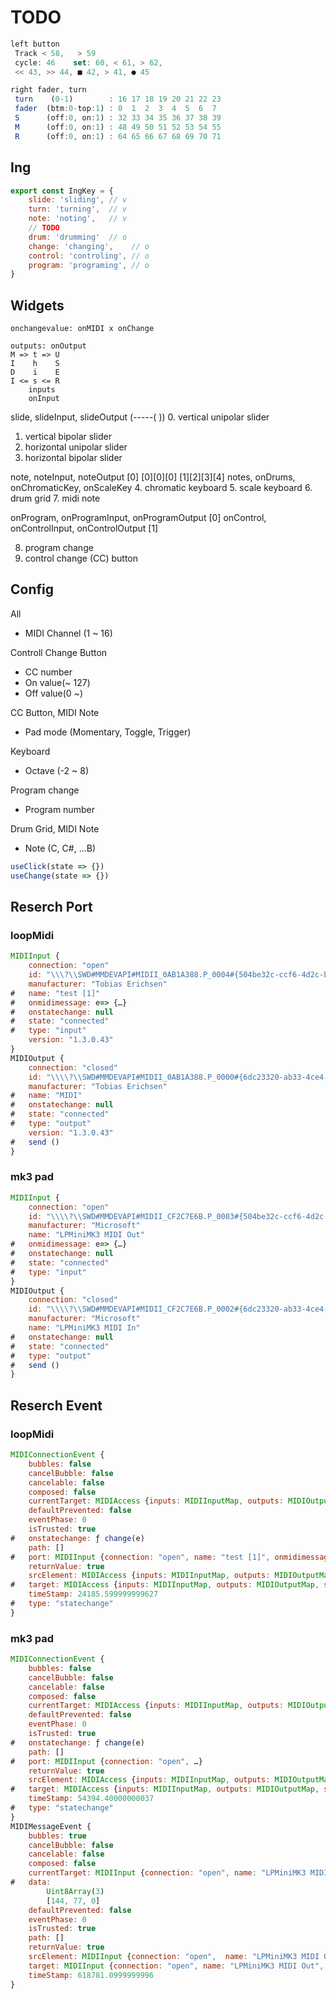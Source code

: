 # TODO
[](
    https://qiita.com/katapad/items/6f50e4204d3fbb799741)
```js
left button
 Track < 58,   > 59
 cycle: 46    set: 60, < 61, > 62,
 << 43, >> 44, ■ 42, > 41, ● 45

right fader, turn
 turn    (0-1)        : 16 17 18 19 20 21 22 23
 fader  (btm:0-top:1) : 0  1  2  3  4  5  6  7
 S      (off:0, on:1) : 32 33 34 35 36 37 38 39
 M      (off:0, on:1) : 48 49 50 51 52 53 54 55
 R      (off:0, on:1) : 64 65 66 67 68 69 70 71
```

## Ing
```js
export const IngKey = {
    slide: 'sliding', // v
    turn: 'turning',  // v
    note: 'noting',   // v
    // TODO
    drum: 'drumming'  // o
    change: 'changing',    // o
    control: 'controling', // o
    program: 'programing', // o
}
```

## Widgets
```
onchangevalue: onMIDI x onChange

outputs: onOutput
M => t => U
I    h    S
D    i    E
I <= s <= R
    inputs
    onInput
```

slide, slideInput, slideOutput (-----( ))
0. vertical unipolar slider
1. vertical bipolar slider
2. horizontal unipolar slider
3. horizontal bipolar slider

note, noteInput, noteOutput [0] [0][0][0] [1][2][3][4]
notes, onDrums, onChromaticKey, onScaleKey
4. chromatic keyboard
5. scale keyboard
6. drum grid
7. midi note

onProgram, onProgramInput, onProgramOutput [0]
onControl, onControlInput, onControlOutput [1]

8. program change
9. control change (CC) button

## Config
All
- MIDI Channel (1 ~ 16)

Controll Change Button
- CC number
- On value(~ 127)
- Off value(0 ~)

CC Button, MIDI Note
- Pad mode (Momentary, Toggle, Trigger)

Keyboard
- Octave (-2 ~ 8)

Program change
- Program number

Drum Grid, MIDI Note
- Note (C, C#, ...B)



```js
useClick(state => {})
useChange(state => {})
```

## Reserch Port
### loopMidi

```js
MIDIInput {
    connection: "open"
    id: "\\\?\\SWD#MMDEVAPI#MIDII_0AB1A388.P_0004#{504be32c-ccf6-4d2c-b73f-6f8b3747e22b}"
    manufacturer: "Tobias Erichsen"
#   name: "test [1]"
#   onmidimessage: e=> {…}
#   onstatechange: null
#   state: "connected"
#   type: "input"
    version: "1.3.0.43"
}
MIDIOutput {
    connection: "closed"
    id: "\\\\?\\SWD#MMDEVAPI#MIDII_0AB1A388.P_0000#{6dc23320-ab33-4ce4-80d4-bbb3ebbf2814}"
    manufacturer: "Tobias Erichsen"
#   name: "MIDI"
#   onstatechange: null
#   state: "connected"
#   type: "output"
    version: "1.3.0.43"
#   send ()
}
```

### mk3 pad

```js
MIDIInput {
    connection: "open"
    id: "\\\\?\\SWD#MMDEVAPI#MIDII_CF2C7E6B.P_0003#{504be32c-ccf6-4d2c-b73f-6f8b3747e22b}"
    manufacturer: "Microsoft"
    name: "LPMiniMK3 MIDI Out"
#   onmidimessage: e=> {…}
#   onstatechange: null
#   state: "connected"
#   type: "input"
}
MIDIOutput {
    connection: "closed"
    id: "\\\\?\\SWD#MMDEVAPI#MIDII_CF2C7E6B.P_0002#{6dc23320-ab33-4ce4-80d4-bbb3ebbf2814}"
    manufacturer: "Microsoft"
    name: "LPMiniMK3 MIDI In"
#   onstatechange: null
#   state: "connected"
#   type: "output"
#   send ()
}
```


## Reserch Event
### loopMidi

```js
MIDIConnectionEvent {
    bubbles: false
    cancelBubble: false
    cancelable: false
    composed: false
    currentTarget: MIDIAccess {inputs: MIDIInputMap, outputs: MIDIOutputMap, sysexEnabled: true, onstatechange: ƒ}
    defaultPrevented: false
    eventPhase: 0
    isTrusted: true
#   onstatechange: ƒ change(e)
    path: []
#   port: MIDIInput {connection: "open", name: "test [1]", onmidimessage: ƒ, …}
    returnValue: true
    srcElement: MIDIAccess {inputs: MIDIInputMap, outputs: MIDIOutputMap, sysexEnabled: true, onstatechange: ƒ}
#   target: MIDIAccess {inputs: MIDIInputMap, outputs: MIDIOutputMap, sysexEnabled: true, onstatechange: ƒ}
    timeStamp: 24185.599999999627
#   type: "statechange"
}
```

### mk3 pad

```js
MIDIConnectionEvent {
    bubbles: false
    cancelBubble: false
    cancelable: false
    composed: false
    currentTarget: MIDIAccess {inputs: MIDIInputMap, outputs: MIDIOutputMap, sysexEnabled: true, onstatechange: ƒ}
    defaultPrevented: false
    eventPhase: 0
    isTrusted: true
#   onstatechange: ƒ change(e)
    path: []
#   port: MIDIInput {connection: "open", …}
    returnValue: true
    srcElement: MIDIAccess {inputs: MIDIInputMap, outputs: MIDIOutputMap, sysexEnabled: true, onstatechange: ƒ}
#   target: MIDIAccess {inputs: MIDIInputMap, outputs: MIDIOutputMap, sysexEnabled: true, onstatechange: ƒ}
    timeStamp: 54394.40000000037
#   type: "statechange"
}
MIDIMessageEvent {
    bubbles: true
    cancelBubble: false
    cancelable: false
    composed: false
    currentTarget: MIDIInput {connection: "open", name: "LPMiniMK3 MIDI Out", onmidimessage: ƒ, …}
#   data:
        Uint8Array(3)
        [144, 77, 0]
    defaultPrevented: false
    eventPhase: 0
    isTrusted: true
    path: []
    returnValue: true
    srcElement: MIDIInput {connection: "open",  name: "LPMiniMK3 MIDI Out", onmidimessage: ƒ, …}
    target: MIDIInput {connection: "open", name: "LPMiniMK3 MIDI Out", onmidimessage: ƒ, …}
    timeStamp: 618781.0999999996
}
```
